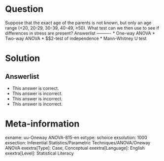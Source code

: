 Question
========
  
Suppose that the exact age of the parents is not known, but only an age range (<20, 20-29, 30-39, 40-49, ≥50). What test can we then use to see if differences in stress are present? 
Answerlist
----------
* One-way ANOVA
* Two-way ANOVA
* $\chi$2-test of independence
* Mann-Whitney U test


Solution
========

Answerlist
----------
* This answer is correct.
* This answer is incorrect.
* This answer is incorrect.
* This answer is incorrect.

Meta-information
================
exname: uu-Oneway ANOVA-815-en
extype: schoice
exsolution: 1000
exsection: Inferential Statistics/Parametric Techniques/ANOVA/Oneway ANOVA
exextra[Type]: Case, Conceptual
exextra[Language]: English
exextra[Level]: Statistical Literacy